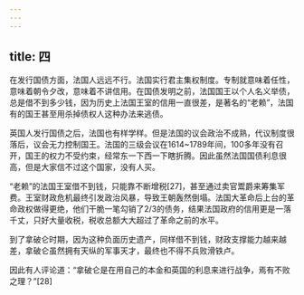 ```yaml
---
---
---
```

title: 四
---



在发行国债方面，法国人远远不行。法国实行君主集权制度。专制就意味着任性，意味着朝令夕改，意味着不讲信用。在国债发明之前，法国国王以个人名义举债，总是借不到多少钱，因为历史上法国王室的信用一直很差，是著名的“老赖”，法国有的国王甚至用杀掉债权人这种办法来逃债。

英国人发行国债之后，法国也有样学样。但是法国的议会政治不成熟，代议制度很落后，议会无力控制国王。法国的三级会议在1614~1789年间，100多年没有召开，国王的权力不受约束，经常东一下西一下瞎折腾。因此虽然法国国债利息很高，但是大家信不过这个国家，没有人买。

“老赖”的法国王室借不到钱，只能靠不断增税[27]，甚至通过卖官鬻爵来筹集军费。王室财政危机最终引发政治风暴，导致王朝轰然倒塌。法国大革命后上台的革命政权做得更绝，他们干脆一笔勾销了2/3的债务，结果法国政府的信用更是一落千丈，只好大量收税，税收总额大大超过了革命之前的水平。

到了拿破仑时期，因为这种负面历史遗产，同样借不到钱，财政支撑能力越来越差，拿破仑虽然拥有天纵的军事天才，最终也不得不兵败滑铁卢。

因此有人评论道：“拿破仑是在用自己的本金和英国的利息来进行战争，焉有不败之理？”[28]